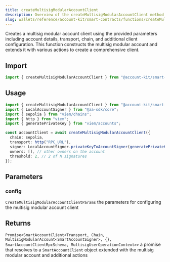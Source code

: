 ```yaml
---
title: createMultisigModularAccountClient
description: Overview of the createMultisigModularAccountClient method
slug: wallets/reference/account-kit/smart-contracts/functions/createMultisigModularAccountClient
---
```




Creates a multisig modular account client using the provided parameters including account details, transport, chain, and additional client configuration. This function constructs the multisig modular account and extends it with various actions to create a comprehensive client.

## Import

```ts
import { createMultisigModularAccountClient } from "@account-kit/smart-contracts";
```

## Usage

```ts
import { createMultisigModularAccountClient } from "@account-kit/smart-contracts";
import { LocalAccountSigner } from "@aa-sdk/core";
import { sepolia } from "viem/chains";
import { http } from "viem";
import { generatePrivateKey } from "viem/accounts";

const accountClient = await createMultisigModularAccountClient({
  chain: sepolia,
  transport: http("RPC_URL"),
  signer: LocalAccountSigner.privateKeyToAccountSigner(generatePrivateKey()),
  owners: [], // other owners on the account
  threshold: 2, // 2 of N signatures
});
```

## Parameters

### config

`CreateMultisigModularAccountClientParams`
the parameters for configuring the multisig modular account client

## Returns

`Promise<SmartAccountClient<Transport, Chain, MultisigModularAccount<SmartAccountSigner>, {}, SmartAccountClientRpcSchema, MultisigUserOperationContext>>`
a promise that resolves to a `SmartAccountClient` object extended with the multisig modular account and additional actions
